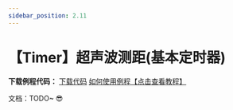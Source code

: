 ```yaml
---
sidebar_position: 2.11
---
```

# 【Timer】超声波测距(基本定时器)

**下载例程代码：** <a href="https://pan.baidu.com/s/1VzilWqXMbZp0PhbayZ3MTg?pwd=bc1x" class="source_download_button">下载代码</a> [如何使用例程【点击查看教程】](/docs/stm32/example/HowToImportExample)

文档：TODO~ 😎